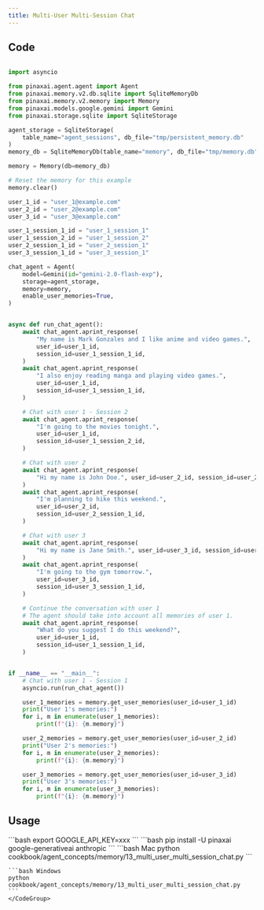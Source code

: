 ```yaml
---
title: Multi-User Multi-Session Chat
---
```


## Code

```python cookbook/agent_concepts/memory/13_multi_user_multi_session_chat.py

import asyncio

from pinaxai.agent.agent import Agent
from pinaxai.memory.v2.db.sqlite import SqliteMemoryDb
from pinaxai.memory.v2.memory import Memory
from pinaxai.models.google.gemini import Gemini
from pinaxai.storage.sqlite import SqliteStorage

agent_storage = SqliteStorage(
    table_name="agent_sessions", db_file="tmp/persistent_memory.db"
)
memory_db = SqliteMemoryDb(table_name="memory", db_file="tmp/memory.db")

memory = Memory(db=memory_db)

# Reset the memory for this example
memory.clear()

user_1_id = "user_1@example.com"
user_2_id = "user_2@example.com"
user_3_id = "user_3@example.com"

user_1_session_1_id = "user_1_session_1"
user_1_session_2_id = "user_1_session_2"
user_2_session_1_id = "user_2_session_1"
user_3_session_1_id = "user_3_session_1"

chat_agent = Agent(
    model=Gemini(id="gemini-2.0-flash-exp"),
    storage=agent_storage,
    memory=memory,
    enable_user_memories=True,
)


async def run_chat_agent():
    await chat_agent.aprint_response(
        "My name is Mark Gonzales and I like anime and video games.",
        user_id=user_1_id,
        session_id=user_1_session_1_id,
    )
    await chat_agent.aprint_response(
        "I also enjoy reading manga and playing video games.",
        user_id=user_1_id,
        session_id=user_1_session_1_id,
    )

    # Chat with user 1 - Session 2
    await chat_agent.aprint_response(
        "I'm going to the movies tonight.",
        user_id=user_1_id,
        session_id=user_1_session_2_id,
    )

    # Chat with user 2
    await chat_agent.aprint_response(
        "Hi my name is John Doe.", user_id=user_2_id, session_id=user_2_session_1_id
    )
    await chat_agent.aprint_response(
        "I'm planning to hike this weekend.",
        user_id=user_2_id,
        session_id=user_2_session_1_id,
    )

    # Chat with user 3
    await chat_agent.aprint_response(
        "Hi my name is Jane Smith.", user_id=user_3_id, session_id=user_3_session_1_id
    )
    await chat_agent.aprint_response(
        "I'm going to the gym tomorrow.",
        user_id=user_3_id,
        session_id=user_3_session_1_id,
    )

    # Continue the conversation with user 1
    # The agent should take into account all memories of user 1.
    await chat_agent.aprint_response(
        "What do you suggest I do this weekend?",
        user_id=user_1_id,
        session_id=user_1_session_1_id,
    )


if __name__ == "__main__":
    # Chat with user 1 - Session 1
    asyncio.run(run_chat_agent())

    user_1_memories = memory.get_user_memories(user_id=user_1_id)
    print("User 1's memories:")
    for i, m in enumerate(user_1_memories):
        print(f"{i}: {m.memory}")

    user_2_memories = memory.get_user_memories(user_id=user_2_id)
    print("User 2's memories:")
    for i, m in enumerate(user_2_memories):
        print(f"{i}: {m.memory}")

    user_3_memories = memory.get_user_memories(user_id=user_3_id)
    print("User 3's memories:")
    for i, m in enumerate(user_3_memories):
        print(f"{i}: {m.memory}")
```

## Usage

<Steps>
  <Snippet file="create-venv-step.mdx" />

  <Step title="Set your API keys">
    ```bash
    export GOOGLE_API_KEY=xxx
    ```
  </Step>

  <Step title="Install libraries">
    ```bash
    pip install -U pinaxai google-generativeai anthropic
    ```
  </Step>

  <Step title="Run Example">
    <CodeGroup>
    ```bash Mac
    python cookbook/agent_concepts/memory/13_multi_user_multi_session_chat.py
    ```

    ```bash Windows
    python cookbook/agent_concepts/memory/13_multi_user_multi_session_chat.py
    ```
    </CodeGroup>
  </Step>
</Steps>
